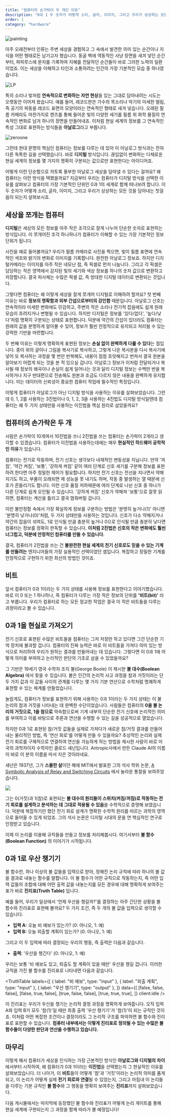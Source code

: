 ```yaml
---
title: "컴퓨터의 손가락이 두 개인 이유"
description: "0과 1 두 숫자가 어떻게 소리, 글자, 이미지, 그리고 우리가 상상하는 모든 것을 담아내는 첫걸음이 되는지 살펴봅시다."
order: 1
category: "hardware"
---
```





<Image
  src={painting}
  alt="painting"
  className="object-cover w-full h-[180px]"
/>

아주 오래전부터 인류는 주변 세상을 경험하고 그 속에서 발견한 의미 있는 순간이나 지식을 어떤 형태로든 남기고자 했습니다. 동굴 벽에 역동적인 사냥 장면을 새겨 넣던 순간부터, 파피루스에 문자를 기록하여 지혜를 전달하던 순간들이 바로 그러한 노력의 일환이었죠. 이는 세상을 이해하고 타인과 소통하려는 인간의 가장 기본적인 모습 중 하나였습니다.

<Image src={lp} alt="LP" className="object-cover w-full h-[180px]" />

특히 소리나 빛처럼 **연속적으로 변화하는 자연 현상**을 있는 그대로 담아내려는 시도는 오랫동안 이어져 왔습니다. 예를 들어, 레코드판은 가수의 목소리나 악기의 미세한 떨림, 즉 공기의 파동을 레코드 표면의 모양이라는 연속적인 형태로 새겨 넣습니다. 오래된 필름 카메라도 마찬가지로 렌즈를 통해 들어온 빛의 다양한 세기를 필름 위 화학 물질의 연속적인 변화로 남겨 하나의 장면을 만들어내죠. 이처럼 현실 세계의 정보를 그 연속적인 특성 그대로 표현하는 방식들을 **아날로그**라고 부릅니다.

<Image src={zeroone} alt="zeroone" className="object-cover w-full h-[180px]" />

그런데 현대 문명의 핵심인 컴퓨터는 정보를 다루는 데 있어 이 아날로그 방식과는 전혀 다른 독특한 길을 선택했습니다. 바로 **디지털** 방식입니다. 끊임없이 변화하는 다채로운 현실 세계의 정보를 몇 가지의 명확히 구분되는 값으로만 표현한다는 아이디어죠.

어떻게 이런 단순함으로 저토록 풍부한 아날로그 세상을 담아낼 수 있다는 걸까요? 왜 컴퓨터는 이런 방식을 택했을까요? 지금부터 우리는 컴퓨터가 디지털 방식을 선택한 이유를 살펴보고 컴퓨터의 가장 기본적인 단위인 0과 1의 세계로 함께 떠나보려 합니다. 이 두 숫자가 어떻게 소리, 글자, 이미지, 그리고 우리가 상상하는 모든 것을 담아내는 첫걸음이 되는지 살펴보시죠.

## 세상을 쪼개는 컴퓨터

**디지털**은 세상의 모든 정보를 아주 작은 조각으로 잘게 나누어 단순한 숫자로 표현하는 방식입니다. 이 쪼개어진 조각 하나하나가 컴퓨터가 이해할 수 있는 가장 기본적인 정보 단위가 됩니다.

사진을 예로 들어볼까요? 우리가 필름 카메라로 사진을 찍으면, 빛이 필름 표면에 연속적인 색조와 밝기의 변화로 이미지를 기록합니다. 완전한 아날로그 정보죠. 하지만 디지털카메라는 이미지를 아주 작은 네모난 점, 즉 픽셀로 먼저 나눕니다. 그리고 각 픽셀은 담당하는 작은 영역에서 감지된 빛의 세기와 색상 정보를 하나의 숫자 값으로 변환하고 저장합니다. 결국 피사체는 수많은 픽셀 값, 즉 방대한 디지털 데이터로 변환되는 것입니다.

그렇다면 컴퓨터는 왜 이렇게 세상을 잘게 쪼개어 디지털로 이해하려 할까요? 첫 번째 이유는 바로 **정보의 명확함과 외부 간섭으로부터의 강인함** 때문입니다. 아날로그 신호는 연속적이라 미세한 변화에도 민감하고, 주변의 작은 소리나 전기적 잡음에도 쉽게 원래 모습이 흐려지거나 변형될 수 있습니다. 하지만 디지털은 정보를 '있다/없다', '높다/낮다'처럼 명확히 구분되는 상태로 표현합니다. 덕분에 약간의 간섭이 있더라도 컴퓨터는 원래의 값을 분명하게 알아볼 수 있어, 정보가 훨씬 안정적으로 유지되고 처리될 수 있는 강력한 기반을 마련합니다.

두 번째 이유는 이렇게 명확하게 표현된 정보는 **손실 없이 완벽하게 다룰 수 있다**는 점입니다. 종이 위의 글이나 그림을 복사기로 복사하고, 그렇게 나온 복사본을 다시 복사기에 넣어 또 복사하는 과정을 몇 번만 반복해도, 내용이 점점 흐릿해지고 번져서 결국 원본을 알아보기 어렵게 되는 것을 본 적 있으실 겁니다. 아날로그 정보가 이처럼 전달되거나 복사될 때 정보의 왜곡이나 손실이 쉽게 일어나는 것과 달리 디지털 정보는 수백만 번을 복사하거나 지구 반대편으로 전송해도 원본과 조금도 다르지 않은 내용을 완벽하게 유지합니다. 이는 데이터의 신뢰성이 중요한 컴퓨터 작업에 필수적인 특징입니다.

이렇게 컴퓨터가 아날로그가 아닌 디지털 방식을 사용하는 이유를 살펴보았습니다. 그런데 0, 1, 2를 사용하는 3진법이나 0, 1, 2, 3을 사용하는 4진법도 디지털 방식일텐데 컴퓨터는 왜 두 가지 상태만을 사용하는 이진법을 핵심 원리로 삼았을까요?

## 컴퓨터의 손가락은 두 개

사람은 손가락이 10개여서 10진법을 쓰니 2진법을 쓰는 컴퓨터는 손가락이 2개라고 생각할 수 있겠습니다. 컴퓨터가 이진법을 사용하는데에는 매우 **현실적인 하드웨어 공학적인 이유**가 있습니다.

컴퓨터는 전기로 작동하며, 전기 신호는 생각보다 내재적인 변동성을 지닙니다. 만약 '꺼짐', '약간 켜짐', '보통', '강하게 켜짐' 같이 여러 단계로 신호 세기를 구분해 정보를 표현하려 한다면 아주 정밀한 제어가 필요합니다. 하지만 전기 신호는 전선을 지나면서 약해지기도 하고, 부품이 오래되면 제 성능을 못 내기도 하며, 작동 중 발생하는 열 때문에 신호가 흔들리기도 합니다. 이런 신호 품질 저하때문에 여러 단계로 나뉜 신호 중 하나가 다른 단계로 쉽게 오인될 수 있습니다. '강하게 켜짐' 신호가 약해져 '보통'으로 잘못 읽히면, 컴퓨터는 계산을 틀리고 결국 멈춰버릴 겁니다.

이런 불안정함 속에서 가장 확실하게 정보를 구분하는 방법은 '분명히 높거나(1)' 아니면 '분명히 낮거나(0)'처럼, 두 가지 상태만을 사용하는 것입니다. 신호가 다소 약해지거나 약간의 잡음이 섞여도, 1로 인식될 만큼 충분히 높거나 0으로 인식될 만큼 충분히 낮다면 컴퓨터는 정보를 정확히 판독할 수 있습니다. **이처럼 2진법은 신호의 작은 변화에도 훨씬 너그럽고, 덕분에 안정적인 컴퓨터를 만들 수 있습니다**.

<SignalComparison client:idle/>

결국, 컴퓨터가 2진법을 쓰는 건 **불완전한 현실 세계의 전기 신호로도 믿을 수 있는 기계를 만들려는** 엔지니어들의 가장 실용적인 선택이었던 셈입니다. 복잡하고 정밀한 기계를 안정적으로 구현하기 위한 최선의 방법인 것이죠.

## 비트

앞서 컴퓨터가 0과 1이라는 두 가지 상태를 사용해 정보를 표현한다고 이야기했습니다. 바로 이 0 또는 1 하나하나, 즉 컴퓨터가 다루는 가장 작은 정보의 단위를 **'비트(bit)'** 라고 부릅니다. 우리가 컴퓨터로 하는 모든 정교한 작업은 결국 이 작은 비트들을 다루는 과정이라고 볼 수 있습니다.

## 0과 1을 현실로 가져오기

전기 신호로 표현된 수많은 비트들을 컴퓨터는 그저 저장만 하고 있다면 그건 단순한 기억 장치에 불과할 겁니다. 컴퓨터의 진짜 능력은 바로 이 비트들을 가져다 의미 있는 방식으로 처리하여 우리가 원하는 결과를 만들어내는 데 있습니다. 그렇다면 이 0과 1에 어떻게 의미를 부여하고 논리적인 판단의 기초로 삼을 수 있었을까요?

그 기반은 19세기 영국 수학자 조지 불(George Boole) 이 제시한 **불 대수(Boolean Algebra)** 에서 찾을 수 있습니다. 불은 인간의 논리적 사고 과정을 참과 거짓이라는 단 두 가지 값과 이 값들 사이의 관계를 다루는 몇 가지 기본 연산으로 수학처럼 명쾌하게 표현할 수 있는 체계를 만들었습니다.

놀랍게도, 컴퓨터가 정보를 표현하기 위해 사용하는 0과 1이라는 두 가지 상태는 이 불 논리의 참과 거짓을 나타내는 데 완벽한 수단이었습니다. 사람들은 컴퓨터의 **0을 불 논리의 거짓으로, 1을 참으로** 약속함으로써 기계 내부의 단순한 전기 신호에 논리적인 의미를 부여하고 이를 바탕으로 추론과 연산을 수행할 수 있는 길을 성공적으로 열었습니다.

하지만 0과 1로 표현된 참/거짓 값들을 실제로 가져다가 새로운 참/거짓 결과를 만들어내는 물리적인 방법, 즉 '연산 회로'를 어떻게 만들 수 있을까요? 추상적인 논리와 실제 전기 회로를 구체적으로 연결하여 연산을 가능하게 하는 방법을 제시한 사람이 바로 미국의 과학자이자 수학자인 클로드 섀넌입니다. Antropic사에서 만든 Claude AI의 이름이 바로 이 분의 이름을 따서 지은 것이라네요.

섀넌은 1937년, 그가 **스물한 살**이던 해에 MIT에서 발표한 그의 석사 학위 논문, [A Symbolic Analysis of Relay and Switching Circuits](/cs/shannon38.pdf) 에서 놀라운 통찰을 보여주었습니다.

![](./assets/shannon.png)

그는 0(거짓)과 1(참)로 표현되는 **불 대수의 원리들이 스위치(켜짐/꺼짐)로 작동하는 전기 회로를 설계하고 분석하는 데 그대로 적용될 수 있음**을 수학적으로 증명해 보였습니다. 덕분에 복잡하기만 했던 전기 회로 설계가 명확한 수학적 원리를 따르는 과학의 영역으로 들어올 수 있게 되었죠. 그의 석사 논문은 디지털 시대의 문을 연 핵심적인 연구로 인정받고 있습니다.

이제 이 논리를 이용해 규칙들을 만들고 정보를 처리해봅시다. 여기서부터 **불 함수(Boolean Function)** 의 이야기가 시작됩니다.

## 0과 1로 우산 챙기기

불 함수란, 하나 이상의 불 값들을 입력으로 받아, 정해진 논리 규칙에 따라 하나의 불 값을 결과로 내놓는 함수를 말합니다. 이 불 함수가 어떤 규칙으로 작동하는지, 즉 어떤 입력 값들의 조합에 대해 어떤 출력 값을 내놓는지를 모든 경우에 대해 명확하게 보여주는 표가 바로 **진리표(Truth Table)** 입니다.

예를 들어, 우리가 일상에서 '언제 우산을 챙길까?'를 결정하는 아주 간단한 상황을 불 함수와 진리표로 표현해 볼까요? 두 가지 조건, 즉 두 개의 불 값을 입력으로 생각할 수 있습니다.

- **입력 A:** 오늘 비 예보가 있는가? (0: 아니오, 1: 예)
- **입력 B:** 오늘 외출할 계획이 있는가? (0: 아니오, 1: 예)

그리고 이 두 입력에 따라 결정되는 우리의 행동, 즉 출력은 다음과 같습니다.

- **출력**: '우산을 챙긴다' (0: 아니오, 1: 예)

우리는 보통 '비 예보도 있고, 외출도 할 계획이 있을 때만' 우산을 챙길 겁니다. 이러한 규칙을 가진 불 함수를 진리표로 나타내면 다음과 같습니다.

<TruthTable
  labels={[
    { label: "비 예보", type: "input" },
    { label: "외출 계획", type: "input" },
    { label: "우산 챙기기", type: "output" },
  ]}
  data={[
    [false, false, false],
    [false, true, false],
    [true, false, false],
    [true, true, true],
  ]}
  client:idle
/>

이 진리표는 우리가 우산을 챙기는 논리적 결정 과정을 명확하게 보여줍니다. 오직 입력 A와 입력 B가 모두 '참(1)'일 때만 최종 출력 '우산 챙기기'가 '참(1)'이 되는 규칙인 것이죠. 이처럼 어떤 복잡한 조건이나 결정이라도 그 논리적 구조를 파악하면 불 함수와 진리표로 표현할 수 있습니다. **컴퓨터 내부에서는 이렇게 진리표로 정의될 수 있는 수많은 불 함수들이 다양한 판단과 연산을 수행하고 있습니다.**

## 마무리

이렇게 해서 컴퓨터가 세상을 인식하는 가장 근본적인 방식인 **아날로그와 디지털의 차이**에서부터 시작하여, 왜 컴퓨터가 0과 1이라는 **이진법**을 선택했는지 그 현실적인 이유를 살펴보았습니다. 더 나아가, 이 **비트**들이 어떻게 '참'과 '거짓'이라는 논리적 의미를 품게 되고, 이 논리가 어떻게 실제 **전기 회로와 연결**될 수 있었는지, 그리고 마침내 이 논리들을 다루는 기본 규칙인 **불 함수**와 그 행동을 명확히 보여주는 **진리표**까지 살펴보았습니다.

다음 게시물에서는 마지막에 등장했던 불 함수와 진리표가 어떻게 논리 게이트를 통해 현실 세계에 구현되는지 그 과정을 함께 따라가 볼 예정입니다!
